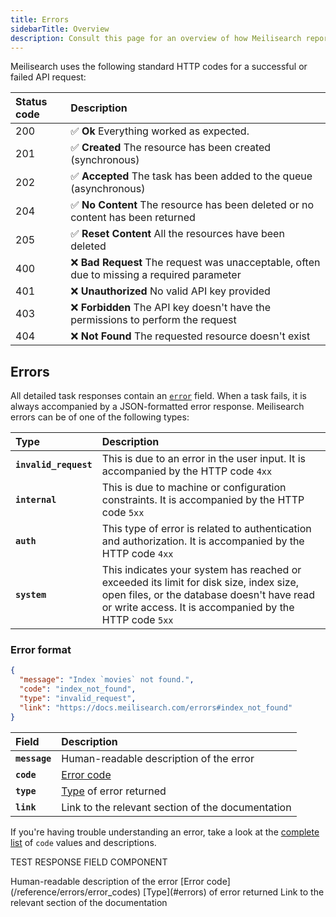 ```yaml
---
title: Errors
sidebarTitle: Overview
description: Consult this page for an overview of how Meilisearch reports and formats error objects.
---
```


Meilisearch uses the following standard HTTP codes for a successful or failed API request:

| Status code | Description                                                                                |
| :---------- | :----------------------------------------------------------------------------------------- |
| 200         | ✅ **Ok** Everything worked as expected.                                                   |
| 201         | ✅ **Created** The resource has been created (synchronous)                                 |
| 202         | ✅  **Accepted** The task has been added to the queue (asynchronous)                       |
| 204         | ✅ **No Content** The resource has been deleted or no content has been returned            |
| 205         | ✅ **Reset Content** All the resources have been deleted                                   |
| 400         | ❌ **Bad Request** The request was unacceptable, often due to missing a required parameter |
| 401         | ❌ **Unauthorized** No valid API key provided                                              |
| 403         | ❌ **Forbidden** The API key doesn't have the permissions to perform the request           |
| 404         | ❌ **Not Found** The requested resource doesn't exist                                      |

## Errors

All detailed task responses contain an [`error`](/reference/api/tasks#error) field. When a task fails, it is always accompanied by a JSON-formatted error response. Meilisearch errors can be of one of the following types:

| Type                  | Description                                                                                                                                                                                     |
| :-------------------- | :---------------------------------------------------------------------------------------------------------------------------------------------------------------------------------------------- |
| **`invalid_request`** | This is due to an error in the user input. It is accompanied by the HTTP code `4xx`                                                                                                             |
| **`internal`**        | This is due to machine or configuration constraints. It is accompanied by the HTTP code `5xx`                                                                                                   |
| **`auth`**            | This type of error is related to authentication and authorization. It is accompanied by the HTTP code `4xx`                                                                                     |
| **`system`**          | This indicates your system has reached or exceeded its limit for disk size, index size, open files, or the database doesn't have read or write access. It is accompanied by the HTTP code `5xx` |

### Error format

```json
{
  "message": "Index `movies` not found.",
  "code": "index_not_found",
  "type": "invalid_request",
  "link": "https://docs.meilisearch.com/errors#index_not_found"
}
```

| Field         | Description                                       |
| :------------ | :------------------------------------------------ |
| **`message`** | Human-readable description of the error           |
| **`code`**    | [Error code](/reference/errors/error_codes)    |
| **`type`**    | [Type](#errors) of error returned                 |
| **`link`**    | Link to the relevant section of the documentation |

If you're having trouble understanding an error, take a look at the [complete list](/reference/errors/error_codes) of `code` values and descriptions.

TEST RESPONSE FIELD COMPONENT

<ResponseField name="message" type="string">
  Human-readable description of the error   
</ResponseField>

<ResponseField name="code" type="string">
  [Error code](/reference/errors/error_codes) 
</ResponseField>

<ResponseField name="type" type="string">
  [Type](#errors) of error returned
</ResponseField>

<ResponseField name="link" type="string">
  Link to the relevant section of the documentation
</ResponseField>
